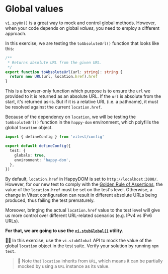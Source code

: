# Global values

<EpicVideo url="https://www.epicweb.dev/workshops/mocking-techniques-in-vitest/globals/global-values" />

`vi.spyOn()` is a great way to mock and control global methods. However, when your code depends on global _values_, you need to employ a different approach.

In this exercise, we are testing the `toAbsoluteUrl()` function that looks like this:

```ts filename=to-absolute-url.ts
/**
 * Returns absolute URL from the given URL.
 */
export function toAbsoluteUrl(url: string): string {
  return new URL(url, location.href).href
}
```

This is a browser-only function which purpose is to ensure the `url` we provided to it is returned as an absolute URL. If the `url` is absolute from the start, it's returned as-is. But if it is a relative URL (i.e. a pathname), it must be resolved against the current `location.href`.

Because of the dependency on `location`, we will be testing the `toAbsoluteUrl()` function in the `happy-dom` environment, which polyfills the global `location` object.

```ts filename=vitest.config.ts lines=6
import { defineConfig } from 'vitest/config'

export default defineConfig({
  test: {
    globals: true,
    environment: 'happy-dom',
  },
})
```

By default, `location.href` in HappyDOM is set to `http://localhost:3000/`. However, for our new test to comply with the [Golden Rule of Assertions](https://www.epicweb.dev/the-golden-rule-of-assertions), the value of the `location.href` must be set on the test's level. Otherwise, a change in Vitest configuration can result in different absolute URLs being produced, thus failing the test prematurely.

Moreover, bringing the actual `location.href` value to the test level will give us more control over different URL-related scenarios (e.g. IPv4 vs IPv6 URLs).

**For that, we are going to use the [`vi.stubGlobal()`](https://vitest.dev/api/vi.html#vi-stubglobal) utility**.

👨‍💼 In this exercise, use the `vi.stubGlobal` API to mock the value of the global `location` object in the <InlineFile file="to-absolute-url.test.ts" /> test suite. Verify your solution by running `npm test`.

> 🦉 Note that `location` inherits from `URL`, which means it can be partially mocked by using a `URL` instance as its value.

